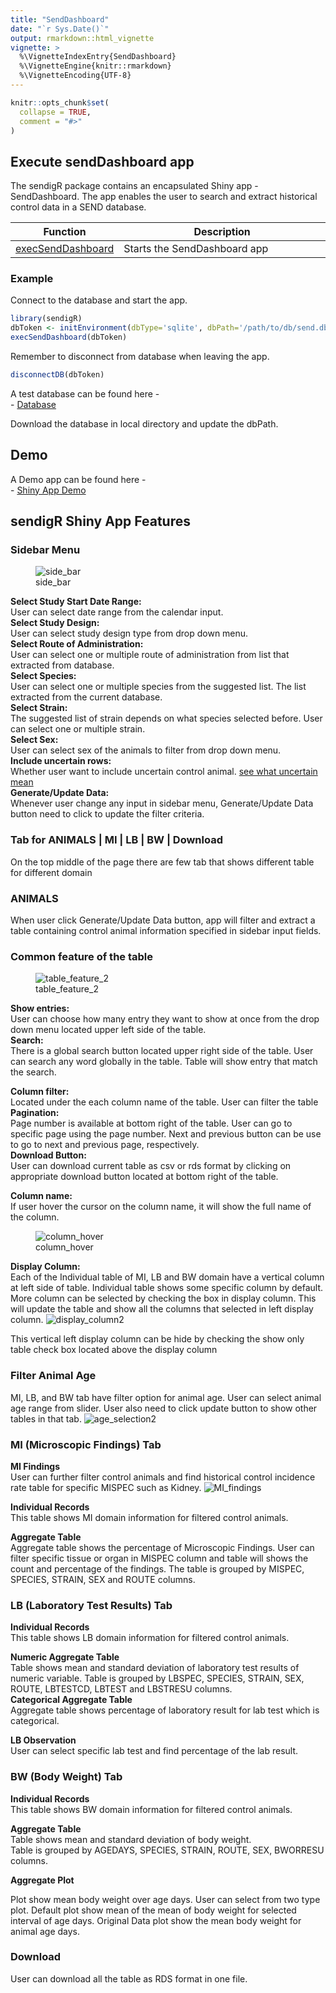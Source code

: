 ```yaml
---
title: "SendDashboard"
date: "`r Sys.Date()`"
output: rmarkdown::html_vignette
vignette: >
  %\VignetteIndexEntry{SendDashboard}
  %\VignetteEngine{knitr::rmarkdown}
  %\VignetteEncoding{UTF-8}
---
```


```r
knitr::opts_chunk$set(
  collapse = TRUE,
  comment = "#>"
)
```


## Execute sendDashboard app

The sendigR package contains an encapsulated Shiny app - SendDashboard. The app enables the user to search and extract historical control data in a SEND database.


| Function | Description |
|-|------------|
| [execSendDashboard](../reference/execSendDashboard.html){target="_blank"} |Starts the SendDashboard app | 


### Example 

Connect to the database and start the app.   


```R
library(sendigR)
dbToken <- initEnvironment(dbType='sqlite', dbPath='/path/to/db/send.db')
execSendDashboard(dbToken)
```

Remember to disconnect from database when leaving the app.  

```R
disconnectDB(dbToken)
```
A test database can be found here -  
- [Database](https://github.com/phuse-org/sendigR/blob/main/tests/data/send_no_duplicates.db){target="_blank"}  

Download the database in local directory and update the dbPath.  

## Demo   
A Demo app can be found here -  
- [Shiny App Demo](https://phuse-org.shinyapps.io/sendigR/){target="_blank"}    

## sendigR Shiny App Features

### Sidebar Menu  

![side_bar](https://user-images.githubusercontent.com/31291716/177619443-6bded096-f69e-44ca-b1b6-4a4c6556d404.gif)

__Select Study Start Date Range:__  
User can select date range from the calendar input.  
__Select Study Design:__  
User can select study design type from drop down menu.  
__Select Route of Administration:__      
User can select one or multiple route of administration from list that extracted from database.   
__Select Species:__  
User can select one or multiple species from the suggested list. The list extracted from the current database.  
__Select Strain:__  
The suggested list of strain depends on what species selected before. User can select one or multiple strain.  
__Select Sex:__  
User can select sex of the animals to filter from drop down menu.  
__Include uncertain rows:__  
Whether user want to include uncertain control animal.
[see  what uncertain mean](../reference/getControlSubj.html){target="_blank"}    
__Generate/Update Data:__  
Whenever user change any input in sidebar menu, Generate/Update Data button need to click to update the filter criteria.




### Tab for ANIMALS | MI  | LB | BW | Download  

On the top middle of the page there are few tab that shows different table for different domain

### ANIMALS  
When user click Generate/Update Data button, app will filter and extract a table containing control animal information specified in sidebar input fields.

### Common feature of the table
![table_feature_2](https://user-images.githubusercontent.com/31291716/179539326-548bd35d-c06a-41ad-9b4d-79f4dbe5e649.gif)

__Show entries:__  
User can choose how many entry they want to show at once from the drop down menu located upper left side of the table.  
__Search:__  
There is a global search button located upper right side of the table. User can search any word globally in the table. Table will show entry that match the search.  


__Column filter:__    
Located under the each column name of the table. User can filter the table     
__Pagination:__  
Page number is available at bottom right of the table. User can go to specific page using the page number. Next and previous button can be use to go to next and previous page, respectively.  
__Download Button:__  
User can download current table as csv or rds format by clicking on appropriate download button located at bottom right of the table.  

__Column name:__  
If user hover the cursor on the column name, it will show the full name of the column.  

![column_hover](https://user-images.githubusercontent.com/31291716/177578200-26199228-d425-4256-8719-d8f0fed92fc5.gif)

__Display Column:__  
Each of the Individual table of MI, LB and BW domain have a vertical column at left side of table. Individual table shows some specific column by default. More column can be selected by checking the box in display column. This will update the table and show all the columns that selected in left display column. 
![display_column2](https://user-images.githubusercontent.com/31291716/179539488-da1d0d9d-f35f-44ad-b134-7b040a349130.gif)


This vertical left display column can be hide by checking the show only table check box located above the display column

### Filter Animal Age

MI, LB,  and BW tab have filter option for animal age. User can select animal age range from slider. User also need to click update button to show  other tables in that tab. 
![age_selection2](https://user-images.githubusercontent.com/31291716/179539659-fa0c1192-635b-417e-a8e6-354cee13bf61.gif)


### MI (Microscopic Findings) Tab

__MI Findings__  
User can further filter control animals and find historical control incidence rate table for specific MISPEC such as Kidney.
![MI_findings](https://user-images.githubusercontent.com/31291716/177612213-f65a30c3-f46a-42ed-b870-606d08a3a667.gif)

__Individual Records__  
This table shows MI domain information for filtered control animals.    

__Aggregate Table__  
Aggregate table shows the percentage of Microscopic Findings.
User can filter specific tissue or organ in MISPEC column and table will shows the count and percentage of the findings. The table is grouped by MISPEC, SPECIES, STRAIN, SEX and ROUTE columns.   

### LB (Laboratory Test Results) Tab

__Individual Records__  
This table shows LB domain information for filtered control animals.   

__Numeric Aggregate Table__  
Table shows mean and standard deviation of laboratory test results of numeric  variable.
Table is grouped by LBSPEC, SPECIES, STRAIN, SEX, ROUTE, LBTESTCD, LBTEST and LBSTRESU columns.    
__Categorical Aggregate Table__   
Aggregate table shows percentage of laboratory result for lab test which is categorical.

__LB Observation__  
User can select specific lab test and find percentage of the lab result.


### BW (Body Weight) Tab

__Individual Records__  
This table shows BW domain information for filtered control animals.    

__Aggregate Table__  
Table shows mean and standard deviation of body weight.  
Table is grouped by AGEDAYS, SPECIES, STRAIN, ROUTE, SEX, BWORRESU columns. 

__Aggregate Plot__  

Plot show mean body weight over age days. User can  select from two type plot.  Default plot show mean of the mean of body weight for selected interval of age days.  Original Data plot show the mean body weight for animal age days.

### Download  
User can download all the table as RDS format in one file.  










